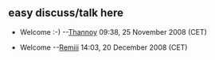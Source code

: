 ==easy discuss/talk here==

* Welcome :-)  --[[User:Thannoy|Thannoy]] 09:38, 25 November 2008 (CET)

* Welcome --[[User:Remiii|Remiii]] 14:03, 20 December 2008 (CET)